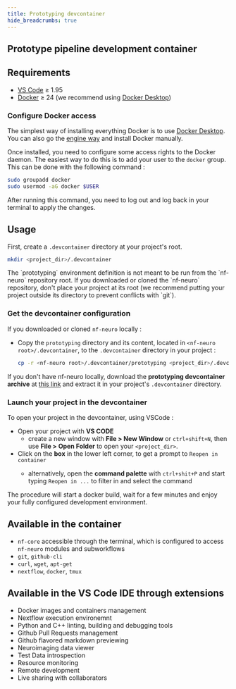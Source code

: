 ```yaml
---
title: Prototyping devcontainer
hide_breadcrumbs: true
---
```



## Prototype pipeline development container

## Requirements

- [VS Code](https://code.visualstudio.com) &geq; 1.95
- [Docker](https://www.docker.com/get-started/) &geq; 24 (we recommend using [Docker Desktop](https://www.docker.com/products/docker-desktop))

### Configure Docker access

The simplest way of installing everything Docker is to use [Docker Desktop](https://www.docker.com/products/docker-desktop).
You can also go the [engine way](https://docs.docker.com/engine/install) and install Docker manually.

Once installed, you need to configure some access rights to the Docker daemon. The easiest way to do this is to add your user
to the `docker` group. This can be done with the following command :

```bash
sudo groupadd docker
sudo usermod -aG docker $USER
```

After running this command, you need to log out and log back in your terminal to apply the changes.

## Usage

First, create a `.devcontainer` directory at your project's root.
```bash
mkdir <project_dir>/.devcontainer
```

<Callout variant="warning" title="Important">
The `prototyping` environment definition is not meant to be run from the `nf-neuro` repository root. If you downloaded or
cloned the `nf-neuro` repository, don't place your project at its root (we recommend putting your project outside its
directory to prevent conflicts with `git`).
</Callout>

### Get the devcontainer configuration

If you downloaded or cloned `nf-neuro` locally :

- Copy the `prototyping` directory and its content, located in `<nf-neuro root>/.devcontainer`, to the `.devcontainer`
  directory in your project :
  ```bash
  cp -r <nf-neuro root>/.devcontainer/prototyping <project_dir>/.devcontainer/.
  ```

If you don't have nf-neuro locally, download the **prototyping devcontainer archive** at
[this link](https://github.com/scilus/nf-neuro/releases/download/latest/prototyping-devcontainer.zip) and extract it in
your project's `.devcontainer` directory.

### Launch your project in the devcontainer

To open your project in the devcontainer, using VSCode :
- Open your project with **VS CODE**
  - create a new window with **File > New Window** or `ctrl+shift+N`, then use **File > Open Folder** to open your `<project_dir>`.
- Click on the **box** <Icon name="arcticons:microsoft-remotedesktop" class="text-sky-700 text-xl text-bold inline-block" /> in the lower left corner, to get a prompt to `Reopen in container`
  - alternatively, open the **command palette** with `ctrl+shit+P` and start typing `Reopen in ...` to filter in
    and select the command

The procedure will start a docker build, wait for a few minutes and enjoy your fully configured development environment.

## Available in the container

- `nf-core` accessible through the terminal, which is configured to access `nf-neuro` modules and subworkflows
- `git`, `github-cli`
- `curl`, `wget`, `apt-get`
- `nextflow`, `docker`, `tmux`

## Available in the VS Code IDE through extensions

- Docker images and containers management
- Nextflow execution environemnt
- Python and C++ linting, building and debugging tools
- Github Pull Requests management
- Github flavored markdown previewing
- Neuroimaging data viewer
- Test Data introspection
- Resource monitoring
- Remote development
- Live sharing with collaborators
